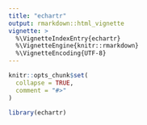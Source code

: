 ```yaml
---
title: "echartr"
output: rmarkdown::html_vignette
vignette: >
  %\VignetteIndexEntry{echartr}
  %\VignetteEngine{knitr::rmarkdown}
  %\VignetteEncoding{UTF-8}
---
```


```r
knitr::opts_chunk$set(
  collapse = TRUE,
  comment = "#>"
)
```

```r
library(echartr)
```

